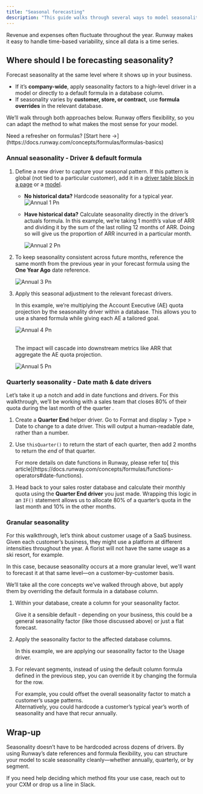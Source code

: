 ```yaml
---
title: "Seasonal forecasting"
description: "This guide walks through several ways to model seasonality in Runway, depending on where it occurs in your business."
---
```


Revenue and expenses often fluctuate throughout the year. Runway makes it easy to handle time-based variability, since all data is a time series.

## Where should I be forecasting seasonality?

Forecast seasonality at the same level where it shows up in your business.

- If it’s **company-wide**, apply seasonality factors to a high-level driver in a model or directly to a default formula in a database column.
- If seasonality varies by **customer, store, or contract**, use **formula overrides** in the relevant database.

We’ll walk through both approaches below. Runway offers flexibility, so you can adapt the method to what makes the most sense for your model.

<Info>
  Need a refresher on formulas? [Start here →](https://docs.runway.com/concepts/formulas/formulas-basics)
</Info>

### Annual seasonality - Driver & default formula

1. Define a new driver to capture your seasonal pattern. If this pattern is global (not tied to a particular customer), add it in a [driver table block in a page](https://docs.runway.com/concepts/pages/drivers-table-block) or a [model](https://docs.runway.com/concepts/models/models-basics).
   - **No historical data?** Hardcode seasonality for a typical year.
     ![Annual 1 Pn](/images/seasonal-forecasting/annual-1.png)
   - **Have historical data?** Calculate seasonality directly in the driver’s actuals formula.
     In this example, we’re taking 1 month’s value of ARR and dividing it by the sum of the last rolling 12 months of ARR. Doing so will give us the proportion of ARR incurred in a particular month.

     ![Annual 2 Pn](/images/seasonal-forecasting/annual-2.png)
2. To keep seasonality consistent across future months, reference the same month from the previous year in your forecast formula using the **One Year Ago** date reference.

   ![Annual 3 Pn](/images/seasonal-forecasting/annual-3.png)
3. Apply this seasonal adjustment to the relevant forecast drivers.

   In this example, we’re multiplying the Account Executive (AE) quota projection by the seasonality driver within a database. This allows you to use a shared formula while giving each AE a tailored goal.

   ![Annual 4 Pn](/images/seasonal-forecasting/annual-4.png)

   \
   The impact will cascade into downstream metrics like ARR that aggregate the AE quota projection.

   ![Annual 5 Pn](/images/seasonal-forecasting/annual-5.png)

### Quarterly seasonality - Date math & date drivers

Let’s take it up a notch and add in date functions and drivers. For this walkthrough, we’ll be working with a sales team that closes 80% of their quota during the last month of the quarter .

1. Create a **Quarter End** helper driver. Go to Format and display \> Type \> Date to change to a date driver. This will output a human-readable date, rather than a number.
2. Use `thisQuarter()` to return the start of each quarter, then add 2 months to return the _end_ of that quarter.

   <Info>
     For more details on date functions in Runway, please refer to[ this article](https://docs.runway.com/concepts/formulas/functions-operators#date-functions).
   </Info>
3. Head back to your sales roster database and calculate their monthly quota using the **Quarter End driver** you just made. Wrapping this logic in an `IF()` statement allows us to allocate 80% of a quarter’s quota in the last month and 10% in the other months.

### Granular seasonality

For this walkthrough, let’s think about customer usage of a SaaS business. Given each customer’s business, they might use a platform at different intensities throughout the year. A florist will not have the same usage as a ski resort, for example.

In this case, because seasonality occurs at a more granular level, we'll want to forecast it at that same level—on a customer-by-customer basis.

We’ll take all the core concepts we’ve walked through above, but apply them by overriding the default formula in a database column.

1. Within your database, create a column for your seasonality factor.

   Give it a sensible default - depending on your business, this could be a general seasonality factor (like those discussed above) or just a flat forecast.
2. Apply the seasonality factor to the affected database columns.

   In this example, we are applying our seasonality factor to the Usage driver.
3. For relevant segments, instead of using the default column formula defined in the previous step, you can override it by changing the formula for the row.

   For example, you could offset the overall seasonality factor to match a customer’s usage patterns.\
   Alternatively, you could hardcode a customer’s typical year’s worth of seasonality and have that recur annually.

## Wrap-up

Seasonality doesn’t have to be hardcoded across dozens of drivers. By using Runway’s date references and formula flexibility, you can structure your model to scale seasonality cleanly—whether annually, quarterly, or by segment.

If you need help deciding which method fits your use case, reach out to your CXM or drop us a line in Slack.
